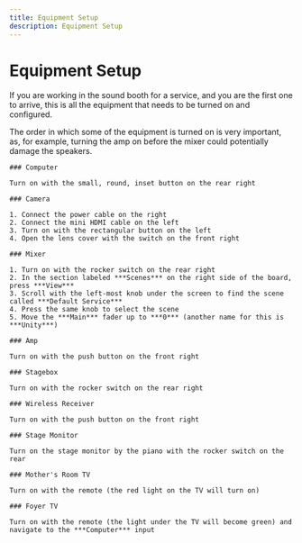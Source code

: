 ```yaml
---
title: Equipment Setup
description: Equipment Setup
---
```



# Equipment Setup

If you are working in the sound booth for a service, and you are the first one to arrive, this is all the equipment that needs to be turned on and configured.

<Callout type="warning">
    The order in which some of the equipment is turned on is very important, as, for example, turning the amp on before the mixer could potentially damage the speakers.
</Callout>

<Steps>

    ### Computer

    Turn on with the small, round, inset button on the rear right

    ### Camera

    1. Connect the power cable on the right
    2. Connect the mini HDMI cable on the left
    3. Turn on with the rectangular button on the left
    4. Open the lens cover with the switch on the front right

    ### Mixer

    1. Turn on with the rocker switch on the rear right
    2. In the section labeled ***Scenes*** on the right side of the board, press ***View***
    3. Scroll with the left-most knob under the screen to find the scene called ***Default Service***
    4. Press the same knob to select the scene
    5. Move the ***Main*** fader up to ***0*** (another name for this is ***Unity***)

    ### Amp

    Turn on with the push button on the front right

    ### Stagebox

    Turn on with the rocker switch on the rear right

    ### Wireless Receiver

    Turn on with the push button on the front right

    ### Stage Monitor

    Turn on the stage monitor by the piano with the rocker switch on the rear

    ### Mother's Room TV

    Turn on with the remote (the red light on the TV will turn on)

    ### Foyer TV

    Turn on with the remote (the light under the TV will become green) and navigate to the ***Computer*** input

</Steps>